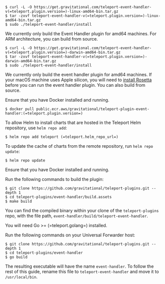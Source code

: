 <Tabs>
<TabItem label="Linux">

```code
$ curl -L -O https://get.gravitational.com/teleport-event-handler-v(=teleport.plugin.version=)-linux-amd64-bin.tar.gz
$ tar -zxvf teleport-event-handler-v(=teleport.plugin.version=)-linux-amd64-bin.tar.gz
$ sudo ./teleport-event-handler/install
```

We currently only build the Event Handler plugin for amd64 machines. For ARM
architecture, you can build from source.

</TabItem>

<TabItem label="macOS">

```code
$ curl -L -O https://get.gravitational.com/teleport-event-handler-v(=teleport.plugin.version=)-darwin-amd64-bin.tar.gz
$ tar -zxvf teleport-event-handler-v(=teleport.plugin.version=)-darwin-amd64-bin.tar.gz
$ sudo ./teleport-event-handler/install
```

We currently only build the event handler plugin for amd64 machines. If your
macOS machine uses Apple silicon, you will need to [install
Rosetta](https://support.apple.com/en-us/HT211861) before you can run the
event handler plugin. You can also build from source.

</TabItem>

<TabItem label="Docker">
Ensure that you have Docker installed and running.

```code
$ docker pull public.ecr.aws/gravitational/teleport-plugin-event-handler:(=teleport.plugin.version=)
```

</TabItem>

<TabItem label="Helm">

To allow Helm to install charts that are hosted in the Teleport Helm repository, use `helm repo add`:

```code
$ helm repo add teleport (=teleport.helm_repo_url=)
```

To update the cache of charts from the remote repository, run `helm repo update`:

```code
$ helm repo update
```

</TabItem>
<TabItem label="Build via Docker">
Ensure that you have Docker installed and running.

Run the following commands to build the plugin:

```code
$ git clone https://github.com/gravitational/teleport-plugins.git --depth 1
$ cd teleport-plugins/event-handler/build.assets
$ make build
```

You can find the compiled binary within your clone of the `teleport-plugins`
repo, with the file path, `event-handler/build/teleport-event-handler`.

</TabItem>
<TabItem label="Build via Go">

You will need Go >= (=teleport.golang=) installed.

Run the following commands on your Universal Forwarder host:

```code
$ git clone https://github.com/gravitational/teleport-plugins.git --depth 1
$ cd teleport-plugins/event-handler
$ go build
```

The resulting executable will have the name `event-handler`. To follow the
rest of this guide, rename this file to `teleport-event-handler` and move it
to `/usr/local/bin`.

</TabItem>
</Tabs>

